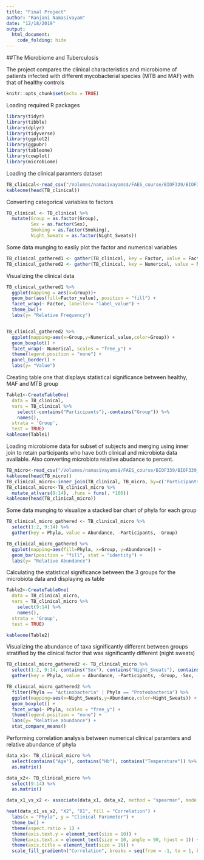 ```yaml
---
title: "Final Project"
author: "Ranjani Namasivayam"
date: "12/18/2019"
output: 
  html_document:
    code_folding: hide
---
```


##The Microbiome and Tuberculosis

The project compares the clinical characteristics and microbiome of patients infected with different mycobacterial species (MTB and MAF) with that of healthy controls 

```r
knitr::opts_chunk$set(echo = TRUE)
```

Loading required R packages

```r
library(tidyr)
library(tibble)
library(dplyr)
library(tidyverse)
library(ggplot2)
library(ggpubr)
library(tableone)
library(cowplot)
library(microbiome)
```

Loading the clinical paramters dataset

```r
TB_clinical<-read_csv("/Volumes/namasivayams$/FAES_course/BIOF339/BIOF339_class/final_project/TB_clinical.csv")
kableone(head(TB_clinical))
```

Converting categorical variables to factors

```r
TB_clinical <- TB_clinical %>% 
  mutate(Group = as.factor(Group),
         Sex = as.factor(Sex),
         Smoking = as.factor(Smoking),
         Night_Sweats = as.factor(Night_Sweats))
```

Some data munging to easily plot the factor and numerical variables

```r
TB_clinical_gathered1 <- gather(TB_clinical, key = Factor, value = Factor_value, -Participants, -Group, -Hb, -Temperature, -Age)
TB_clinical_gathered2 <- gather(TB_clinical, key = Numerical, value = Numerical_value, -Participants, -Group, -Sex, -Night_Sweats, -Smoking)
```

Visualizing the clinical data

```r
TB_clinical_gathered1 %>% 
  ggplot(mapping = aes(x=Group))+
  geom_bar(aes(fill=Factor_value), position = "fill") +
  facet_wrap(~ Factor, labeller= "label_value") +
  theme_bw()+
  labs(y= "Relative Frequency")


TB_clinical_gathered2 %>% 
  ggplot(mapping=aes(x=Group,y=Numerical_value,color=Group)) +
  geom_boxplot() +
  facet_wrap(~ Numerical, scales = "free_y") +
  theme(legend.position = "none") +
  panel_border() +
  labs(y= "Value")
```

Creating table one that displays statistical significance between healthy, MAF and MTB group

```r
Table1<-CreateTableOne(
  data = TB_clinical,
  vars = TB_clinical %>% 
    select(-contains("Participants"),-contains("Group")) %>% 
    names(),
  strata = 'Group',
  test = TRUE)
kableone(Table1)


```



Loading microbiome data for subset of subjects and merging using inner join to retain participants who have both clinical and microbiota data available. Also converting microbiota relative abudance to percent.

```r
TB_micro<-read_csv("/Volumes/namasivayams$/FAES_course/BIOF339/BIOF339_class/final_project/TB_microbiota.csv")
kableone(head(TB_micro))
TB_clinical_micro<-inner_join(TB_clinical, TB_micro, by=c('Participants'='SampleID'))
TB_clinical_micro<-TB_clinical_micro %>% 
  mutate_at(vars(9:14), .funs = funs(. *100))
kableone(head(TB_clinical_micro))
```

Some data munging to visualize a stacked bar chart of phyla for each group

```r

TB_clinical_micro_gathered <- TB_clinical_micro %>% 
  select(1:2, 9:14) %>% 
  gather(key = Phyla, value = Abundance, -Participants, -Group)

TB_clinical_micro_gathered %>% 
  ggplot(mapping=aes(fill=Phyla, x=Group, y=Abundance)) +
  geom_bar(position = "fill", stat = "identity") +
  labs(y= "Relative Abundance")
```

Calculating the statistical significance between the 3 groups for the microbiota data and displaying as table

```r
Table2<-CreateTableOne(
  data = TB_clinical_micro,
  vars = TB_clinical_micro %>% 
    select(9:14) %>% 
    names(),
  strata = 'Group',
  test = TRUE)

kableone(Table2)
```



Visualizing the abundance of taxa significantly different between groups stratified by the clinical factor that was significantly different (night sweats)

```r
TB_clinical_micro_gathered2 <- TB_clinical_micro %>% 
  select(1:2, 9:14, contains("Sex"), contains("Night_Sweats"), contains("Smoking")) %>% 
  gather(key = Phyla, value = Abundance, -Participants, -Group, -Sex, -Night_Sweats, -Smoking)

TB_clinical_micro_gathered2 %>% 
  filter(Phyla == "Actinobacteria" | Phyla == "Proteobacteria") %>% 
  ggplot(mapping=aes(x=Night_Sweats,y=Abundance,color=Night_Sweats)) +
  geom_boxplot() +
  facet_wrap(~ Phyla, scales = "free_y") +
  theme(legend.position = "none") +
  labs(y= "Relative abundance") +
  stat_compare_means()
```

Performing correlation analysis between numerical clinical paramters and relative abundance of phyla

```r
data_x1<- TB_clinical_micro %>% 
  select(contains("Age"), contains("Hb"), contains("Temperature")) %>% 
  as.matrix()

data_x2<- TB_clinical_micro %>% 
  select(9:14) %>% 
  as.matrix()

data_x1_vs_x2 <- associate(data_x1, data_x2, method = "spearman", mode = "table")

heat(data_x1_vs_x2, "X2", "X1", fill = "Correlation") +
  labs(x = "Phyla", y = "Clinical Parameter") +
  theme_bw() +
  theme(aspect.ratio = 1) +
  theme(axis.text.y = element_text(size = 10)) +
  theme(axis.text.x = element_text(size = 10, angle = 90, hjust = 1)) +
  theme(axis.title = element_text(size = 16)) +
  scale_fill_gradientn("Correlation", breaks = seq(from = -1, to = 1, by = 0.5), colours = c("darkblue", "blue", "white", "red", "darkred"), limits = c(-1,1)) 
```






